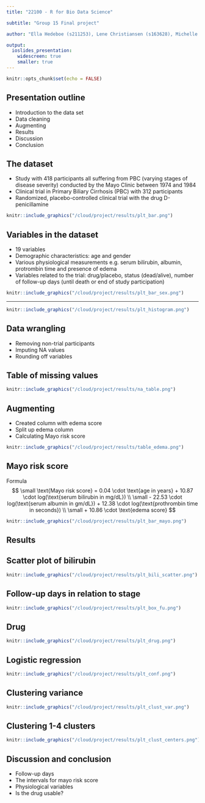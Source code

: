 ```yaml
---
title: "22100 - R for Bio Data Science"

subtitle: "Group 15 Final project"

author: "Ella Hedeboe (s211253), Lene Christiansen (s163628), Michelle Anker Pihl (s174347) and Mie Guldhammer Andersen (s174343)"

output:
  ioslides_presentation:
    widescreen: true
    smaller: true
---
```


<style>
div.footnotes {
  position: absolute;
  bottom: 0;
  margin-bottom: 10px;
  width: 80%;
  font-size: 0.4em;
}
</style>

<script src="https://ajax.googleapis.com/ajax/libs/jquery/3.1.1/jquery.min.js"></script>

<script>
  $(document).ready(function() {
    $('slide:not(.backdrop):not(.title-slide)').append('<div class=\"footnotes\">');

    $('footnote').each(function(index) {
      var text  = $(this).html();
      var fnNum = (index+1).toString().sup();
      $(this).html(text + fnNum);

      var footnote   = fnNum + ': ' + $(this).attr('content') + '<br/>';
      var oldContent = $(this).parents('slide').children('div.footnotes').html();
      var newContent = oldContent + footnote;
      $(this).parents('slide').children('div.footnotes').html(newContent);
    });
  });
</script>


```r
knitr::opts_chunk$set(echo = FALSE)
```

## Presentation outline 

- Introduction to the data set
- Data cleaning
- Augmenting
- Results
- Discussion
- Conclusion


## The dataset

- Study with 418 participants all suffering from PBC (varying stages of disease severity) conducted by the Mayo Clinic between 1974 and 1984
- Clinical trial in Primary Biliary Cirrhosis (PBC) with 312 participants 
- Randomized, placebo-controlled clinical trial with the drug D-penicillamine

```r
knitr::include_graphics("/cloud/project/results/plt_bar.png")
```

## Variables in the dataset

- 19 variables
- Demographic characteristics: age and gender
- Various physiological measurements e.g. serum bilirubin, albumin, protrombin time and presence of edema
- Variables related to the trial: drug/placebo, status (dead/alive), number of follow-up days (until death or end of study participation)

```r
knitr::include_graphics("/cloud/project/results/plt_bar_sex.png")
```

---

```r
knitr::include_graphics("/cloud/project/results/plt_histogram.png")
```

## Data wrangling

- Removing non-trial participants
- Imputing NA values
- Rounding off variables

## Table of missing values
```r
knitr::include_graphics("/cloud/project/results/na_table.png")
```


## Augmenting

- Created column with edema score
- Split up edema column
- Calculating Mayo risk score
```r
knitr::include_graphics("/cloud/project/results/table_edema.png")
```

## Mayo risk score 

Formula<footnote content="https://www.ncbi.nlm.nih.gov/pmc/articles/PMC4419097/?fbclid=IwAR3A0iZyyxnWdG0mObdwS4U_HBocqfsYkWji50e_1M_2zeCZVFLO8WH3Qyo"></footnote>
$$
\small \text{Mayo risk score} = 0.04 \cdot \text{age in years} + 10.87 \cdot log(\text{serum bilirubin in mg/dL}) \\ \small - 22.53 \cdot log(\text{serum albumin in gm/dL}) + 12.38 \cdot log(\text{prothrombin time in seconds}) \\ \small + 10.86 \cdot \text{edema score}
$$

```r
knitr::include_graphics("/cloud/project/results/plt_bar_mayo.png")
```

## Results

      
## Scatter plot of bilirubin
```r
knitr::include_graphics("/cloud/project/results/plt_bili_scatter.png")
```

## Follow-up days in relation to stage

```r
knitr::include_graphics("/cloud/project/results/plt_box_fu.png")
```

## Drug
```r
knitr::include_graphics("/cloud/project/results/plt_drug.png")
```

## Logistic regression

```r
knitr::include_graphics("/cloud/project/results/plt_conf.png")
```

## Clustering variance

```r
knitr::include_graphics("/cloud/project/results/plt_clust_var.png")
```

## Clustering 1-4 clusters
```r
knitr::include_graphics("/cloud/project/results/plt_clust_centers.png")
```

## Discussion and conclusion 
- Follow-up days
- The intervals for mayo risk score 
- Physiological variables 
- Is the drug usable? 

